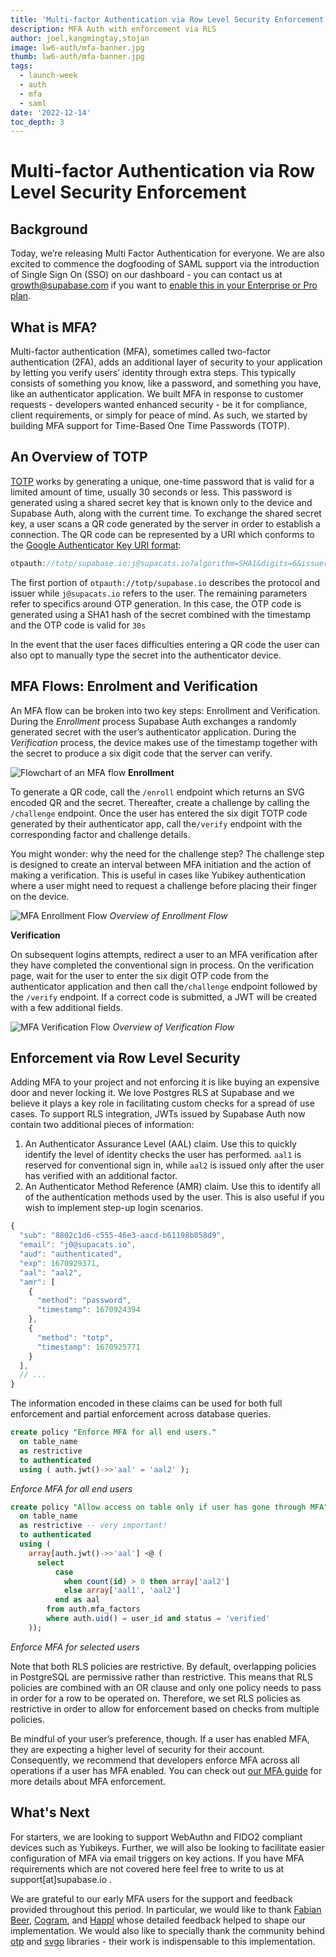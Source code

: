 ```yaml
---
title: 'Multi-factor Authentication via Row Level Security Enforcement'
description: MFA Auth with enforcement via RLS
author: joel,kangmingtay,stojan
image: lw6-auth/mfa-banner.jpg
thumb: lw6-auth/mfa-banner.jpg
tags:
  - launch-week
  - auth
  - mfa
  - saml
date: '2022-12-14'
toc_depth: 3
---
```



# Multi-factor Authentication via Row Level Security Enforcement


## Background

Today, we’re releasing Multi Factor Authentication for everyone. We are also excited to commence the dogfooding of SAML support via the introduction of Single Sign On (SSO) on our dashboard - you can contact us at [growth@supabase.com](mailto:growth@supabase.com) if you want to [enable this in your Enterprise or Pro plan](https://docs.supabase.com/guides/platform/sso/enable-sso).

## What is MFA?

Multi-factor authentication (MFA), sometimes called two-factor authentication (2FA), adds an additional layer of security to your application by letting you verify users’ identity through extra steps. This typically consists of something you know, like a password, and something you have, like an authenticator application. We built MFA in response to customer requests - developers wanted enhanced security - be it for compliance, client requirements, or simply for peace of mind. As such, we started by building MFA support for Time-Based One Time Passwords (TOTP).


## An Overview of TOTP

[TOTP](https://www.rfc-editor.org/rfc/rfc6238) works by generating a unique, one-time password that is valid for a limited amount of time, usually 30 seconds or less. This password is generated using a shared secret key that is known only to the device and Supabase Auth, along with the current time. To exchange the shared secret key, a user scans a QR code generated by the server in order to establish a connection. The QR code can be represented by a URI which conforms to the [Google Authenticator Key URI format](https://github.com/google/google-authenticator/wiki/Key-Uri-Format):

```jsx
otpauth://totp/supabase.io:j@supacats.io?algorithm=SHA1&digits=6&issuer=supabase.io&period=30&secret=BFSXQHFB2BGAZIOQWCDBJUF7B54A52JQ
```

The first portion of  `otpauth://totp/supabase.io` describes the protocol and issuer while `j@supacats.io` refers to the user. The remaining parameters refer to specifics around OTP generation. In this case, the OTP code is generated using a SHA1 hash of the secret combined with the timestamp and the OTP code is valid for `30s`

In the event that the user faces difficulties entering a QR code the user can also opt to manually type the secret into the authenticator device.

## MFA Flows: Enrolment and Verification

An MFA flow can be broken into two key steps: Enrollment and Verification. During the *Enrollment* process Supabase Auth exchanges a randomly generated secret with the user’s authenticator application. During the *Verification* process, the device makes use of the timestamp together with the secret to produce a six digit code that the server can verify.

![Flowchart of an MFA flow](/images/blog/lw6-auth/mfa-flow.png)
**Enrollment**

To generate a QR code, call the `/enroll` endpoint which returns an SVG encoded QR and the secret. Thereafter, create a challenge by calling the `/challenge` endpoint. Once the user has entered the six digit TOTP code generated by their authenticator app, call the`/verify`  endpoint with the corresponding factor and challenge details.

You might wonder: why the need for the challenge step? The challenge step is designed to create an interval between MFA initiation and the action of making a verification. This is useful in cases like Yubikey authentication where a user might need to request a challenge before placing their finger on the device.


![MFA Enrollment Flow](/images/blog/lw6-auth/enrollment_flow.png)
*Overview of Enrollment Flow*

**Verification**

On subsequent logins attempts, redirect a user to an MFA verification after they have completed the conventional sign in process. On the verification page, wait for the user to enter the six digit OTP code from the authenticator application and then call  the`/challenge` endpoint followed by the `/verify` endpoint. If a correct code is submitted, a JWT will be created with a few additional fields.

![MFA Verification Flow](/images/blog/lw6-auth/verify_flow.png)
*Overview of Verification Flow*

## Enforcement via Row Level Security

Adding MFA to your project and not enforcing it is like buying an expensive door and never locking it. We love Postgres RLS at Supabase and we believe it plays a key role in facilitating custom checks for a spread of use cases. To support RLS integration, JWTs issued by Supabase Auth now contain two additional pieces of information:

1. An Authenticator Assurance Level (AAL) claim. Use this to quickly identify the level of identity checks the user has performed. `aal1` is reserved for conventional sign in, while `aal2` is issued only after the user has verified with an additional factor.
2. An Authenticator Method Reference (AMR) claim. Use this to identify all of the authentication methods used by the user. This is also useful if you wish to implement step-up login scenarios.

```jsx
{
  "sub": "8802c1d6-c555-46e3-aacd-b61198b058d9",
  "email": "j0@supacats.io",
  "aud": "authenticated",
  "exp": 1670929371,
  "aal": "aal2",
  "amr": [
    {
      "method": "password",
      "timestamp": 1670924394
    },
    {
      "method": "totp",
      "timestamp": 1670925771
    }
  ],
  // ...
}
````

The information encoded in these claims can be used for both full enforcement and partial enforcement across database queries.

```sql
create policy "Enforce MFA for all end users."
  on table_name
  as restrictive
  to authenticated
  using ( auth.jwt()->>'aal' = 'aal2' );
```

*Enforce MFA for all end users*

```sql
create policy "Allow access on table only if user has gone through MFA"
  on table_name
  as restrictive -- very important!
  to authenticated
  using (
    array[auth.jwt()->>'aal'] <@ (
      select
          case
            when count(id) > 0 then array['aal2']
            else array['aal1', 'aal2']
          end as aal
        from auth.mfa_factors
        where auth.uid() = user_id and status = 'verified'
    ));
```

*Enforce MFA for selected users*

Note that both RLS policies are restrictive. By default, overlapping policies in PostgreSQL are permissive rather than restrictive. This means that RLS policies are combined with an OR clause and only one policy needs to pass in order for a row to be operated on. Therefore, we set RLS policies as restrictive in order to allow for enforcement based on checks from multiple policies.

Be mindful of your user’s preference, though. If a user has enabled MFA, they are expecting a higher level of security for their account. Consequently, we recommend that developers enforce MFA across all operations if a user has MFA enabled. You can check out [our MFA guide](https://supabase.com/docs/guides/auth/auth-mfa) for more details about MFA enforcement.


## What's Next

For starters, we are looking to support WebAuthn and FIDO2 compliant devices such as Yubikeys. Further, we will also be looking to facilitate easier configuration of MFA via email triggers on key actions.  If you have MFA requirements which are not covered here feel free to write to us at support[at]supabase.io .

We are grateful to our early MFA users for the support and feedback provided throughout this period. In particular, we would like to thank [Fabian Beer](https://madebyfabian.com), [Cogram](https://www.cogram.com), and [Happl](https://happl.com) whose detailed feedback helped to shape our implementation. We would also like to specially thank the community behind [otp](https://github.com/pquerna/otp) and [svgo](https://github.com/ajstarks/svgo) libraries - their work is indispensable to this implementation.
